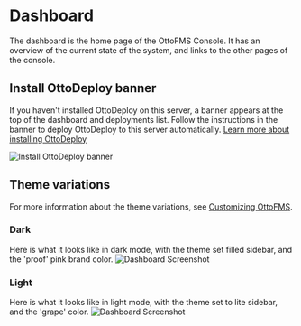 
# Dashboard

The dashboard is the home page of the OttoFMS Console. It has an overview of the current state of the system, and links to the other pages of the console.

## Install OttoDeploy banner

If you haven't installed OttoDeploy on this server, a banner appears at the top of the dashboard and deployments list. Follow the instructions in the banner to deploy OttoDeploy to this server automatically. [Learn more about installing OttoDeploy](/getting-started/install-ottodeploy)

![Install OttoDeploy banner](/img/ottofms/console/ottodeploy-install-banner.png)

## Theme variations

For more information about the theme variations, see [Customizing OttoFMS](/otto-console/settings#appearance).

### Dark

Here is what it looks like in dark mode, with the theme set filled sidebar, and the 'proof' pink brand color.
![Dashboard Screenshot](/img/ottofms/console/dashboard.png)

### Light

Here is what it looks like in light mode, with the theme set to lite sidebar, and the 'grape' color.
![Dashboard Screenshot](/img/ottofms/console/dashboard-lite.png)
